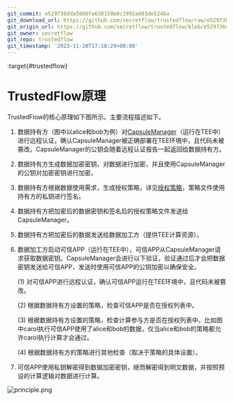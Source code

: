 ```yaml
---
git_commit: e529736dda5000fa638150b0c1992a603de524ba
git_download_url: https://github.com/secretflow/trustedflow/raw/e529736dda5000fa638150b0c1992a603de524ba/docs/architecture/principle.md
git_origin_url: https://github.com/secretflow/trustedflow/blob/e529736dda5000fa638150b0c1992a603de524ba/docs/architecture/principle.md
git_owner: secretflow
git_repo: trustedflow
git_timestamp: '2023-11-10T17:18:29+08:00'
---
```


:target{#trustedflow}

# TrustedFlow原理

TrustedFlow的核心原理如下图所示。主要流程描述如下。

1. 数据持有方（图中以alice和bob为例）对[CapsuleManager](https://github.com/secretflow/capsule-manager)（运行在TEE中）进行远程认证，确认CapsuleManager被正确部署在TEE环境中，且代码未被篡改。CapsuleManager的公钥会随着远程认证报告一起返回给数据持有方。
2. 数据持有方生成数据加密密钥，对数据进行加密，并且使用CapsuleManager的公钥对加密密钥进行加密。
3. 数据持有方根据数据使用需求，生成授权策略，详见[授权策略](../quick_start/step3.mdx)，策略文件使用持有方的私钥进行签名。
4. 数据持有方把加密后的数据密钥和签名后的授权策略文件发送给CapsuleManager。
5. 数据持有方把加密后的数据发送给数据加工方（提供TEE计算资源）。
6. 数据加工方启动可信APP（运行在TEE中），可信APP从CapsuleManager请求获取数据密钥。CapsuleManager会进行以下验证，验证通过后才会把数据密钥发送给可信APP，发送时使用可信APP的公钥加密以确保安全。

   (1) 对可信APP进行远程认证，确认可信APP运行在TEE环境中，且代码未被篡改。

   (2) 根据数据持有方设置的策略，检查可信APP是否在授权列表中。

   (3) 根据数据持有方设置的策略，检查计算参与方是否在授权列表中。比如图中carol执行可信APP使用了alice和bob的数据，仅当alice和bob的策略都允许carol执行计算才会通过。

   (4) 根据数据持有方的策略进行其他检查（取决于策略的具体设置）。
7. 可信APP使用私钥解密得到数据加密密钥，继而解密得到明文数据，并按照预设的计算逻辑对数据进行计算。

![principle.png](../_assets/trustedflow_principle.png)
